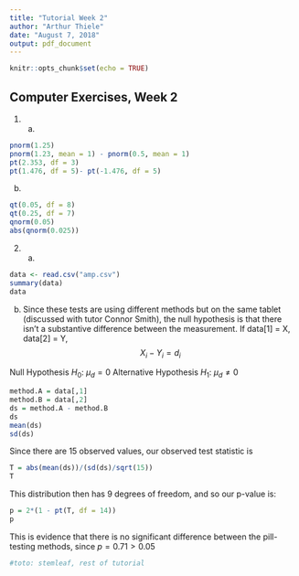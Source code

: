 ```yaml
---
title: "Tutorial Week 2"
author: "Arthur Thiele"
date: "August 7, 2018"
output: pdf_document
---
```


```r
knitr::opts_chunk$set(echo = TRUE)
```

## Computer Exercises, Week 2

1. a)

```r
pnorm(1.25)
pnorm(1.23, mean = 1) - pnorm(0.5, mean = 1)
pt(2.353, df = 3)
pt(1.476, df = 5)- pt(-1.476, df = 5)
```

b)
```r
qt(0.05, df = 8)
qt(0.25, df = 7)
qnorm(0.05)
abs(qnorm(0.025))
```


2. a)

```r
data <- read.csv("amp.csv")
summary(data)
data
```
b)
Since these tests are using different methods but on the same tablet (discussed with tutor Connor Smith), the null hypothesis is that there isn't a substantive difference between the measurement. 
If data[1] = X, data[2] = Y,
$$X_i - Y_i = d_i$$

Null Hypothesis $H_0$: $\mu_d = 0$
Alternative Hypothesis $H_1$: $\mu_d \neq 0$

```r
method.A = data[,1]
method.B = data[,2]
ds = method.A - method.B
ds
mean(ds)
sd(ds)
```

Since there are 15 observed values, our observed test statistic is 
```r
T = abs(mean(ds))/(sd(ds)/sqrt(15))
T
```
This distribution then has 9 degrees of freedom, and so our p-value is:
```r
p = 2*(1 - pt(T, df = 14))
p
```
This is evidence that there is no significant difference between the pill-testing methods, since $p = 0.71 > 0.05$

```r
#toto: stemleaf, rest of tutorial

```